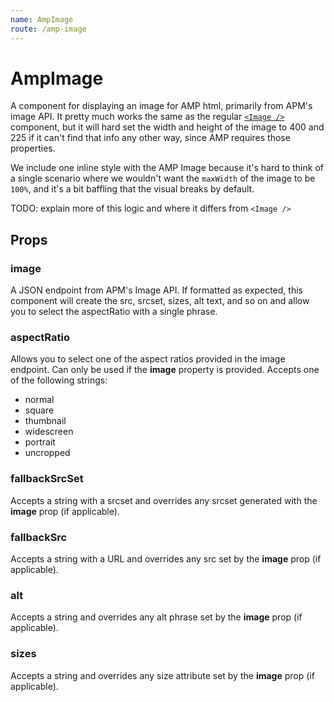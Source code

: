 ```yaml
---
name: AmpImage 
route: /amp-image
---
```


# AmpImage

A component for displaying an image for AMP html, primarily from APM's image API. It pretty much works the same as the regular [`<Image />`](/image) component, but it will hard set the width and height of the image to 400 and 225 if it can't find that info any other way, since AMP requires those properties.

We include one inline style with the AMP Image because it's hard to think of a single scenario where we wouldn't want the `maxWidth` of the image to be `100%`, and it's a bit baffling that the visual breaks by default.

TODO: explain more of this logic and where it differs from `<Image />`

## Props

### image

A JSON endpoint from APM's Image API. If formatted as expected, this component will create the src, srcset, sizes, alt text, and so on and allow you to select the aspectRatio with a single phrase.

### aspectRatio

Allows you to select one of the aspect ratios provided in the image endpoint. Can only be used if the **image** property is provided. Accepts one of the following strings:

- normal
- square
- thumbnail
- widescreen
- portrait
- uncropped

### fallbackSrcSet

Accepts a string with a srcset and overrides any srcset generated with the **image** prop (if applicable).

### fallbackSrc

Accepts a string with a URL and overrides any src set by the **image** prop (if applicable).

### alt

Accepts a string and overrides any alt phrase set by the **image** prop (if applicable).

### sizes

Accepts a string and overrides any size attribute set by the **image** prop (if applicable).
